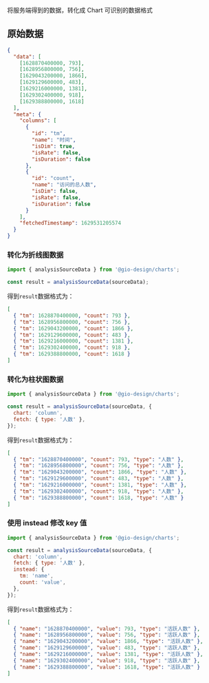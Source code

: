 
<Meta title="analysisSourceData" />

将服务端得到的数据，转化成 Chart 可识别的数据格式

## 原始数据

```json
{
  "data": [
    [1628870400000, 793],
    [1628956800000, 756],
    [1629043200000, 1866],
    [1629129600000, 483],
    [1629216000000, 1381],
    [1629302400000, 918],
    [1629388800000, 1618]
  ],
  "meta": {
    "columns": [
      {
        "id": "tm",
        "name": "时间",
        "isDim": true,
        "isRate": false,
        "isDuration": false
      },
      {
        "id": "count",
        "name": "访问的总人数",
        "isDim": false,
        "isRate": false,
        "isDuration": false
      }
    ],
    "fetchedTimestamp": 1629531205574
  }
}
```

### 转化为折线图数据

```javascript
import { analysisSourceData } from '@gio-design/charts';

const result = analysisSourceData(sourceData);
```

得到`result`数据格式为：

```json
[
  { "tm": 1628870400000, "count": 793 },
  { "tm": 1628956800000, "count": 756 },
  { "tm": 1629043200000, "count": 1866 },
  { "tm": 1629129600000, "count": 483 },
  { "tm": 1629216000000, "count": 1381 },
  { "tm": 1629302400000, "count": 918 },
  { "tm": 1629388800000, "count": 1618 }
]
```

### 转化为柱状图数据

```javascript
import { analysisSourceData } from '@gio-design/charts';

const result = analysisSourceData(sourceData, {
  chart: 'column',
  fetch: { type: '人数' },
});
```

得到`result`数据格式为：

```json
[
  { "tm": "1628870400000", "count": 793, "type": "人数" },
  { "tm": "1628956800000", "count": 756, "type": "人数" },
  { "tm": "1629043200000", "count": 1866, "type": "人数" },
  { "tm": "1629129600000", "count": 483, "type": "人数" },
  { "tm": "1629216000000", "count": 1381, "type": "人数" },
  { "tm": "1629302400000", "count": 918, "type": "人数" },
  { "tm": "1629388800000", "count": 1618, "type": "人数" }
]
```

### 使用 instead 修改 key 值

```javascript
import { analysisSourceData } from '@gio-design/charts';

const result = analysisSourceData(sourceData, {
  chart: 'column',
  fetch: { type: '人数' },
  instead: {
    tm: 'name',
    count: 'value',
  },
});
```

得到`result`数据格式为：

```json
[
  { "name": "1628870400000", "value": 793, "type": "活跃人数" },
  { "name": "1628956800000", "value": 756, "type": "活跃人数" },
  { "name": "1629043200000", "value": 1866, "type": "活跃人数" },
  { "name": "1629129600000", "value": 483, "type": "活跃人数" },
  { "name": "1629216000000", "value": 1381, "type": "活跃人数" },
  { "name": "1629302400000", "value": 918, "type": "活跃人数" },
  { "name": "1629388800000", "value": 1618, "type": "活跃人数" }
]
```
